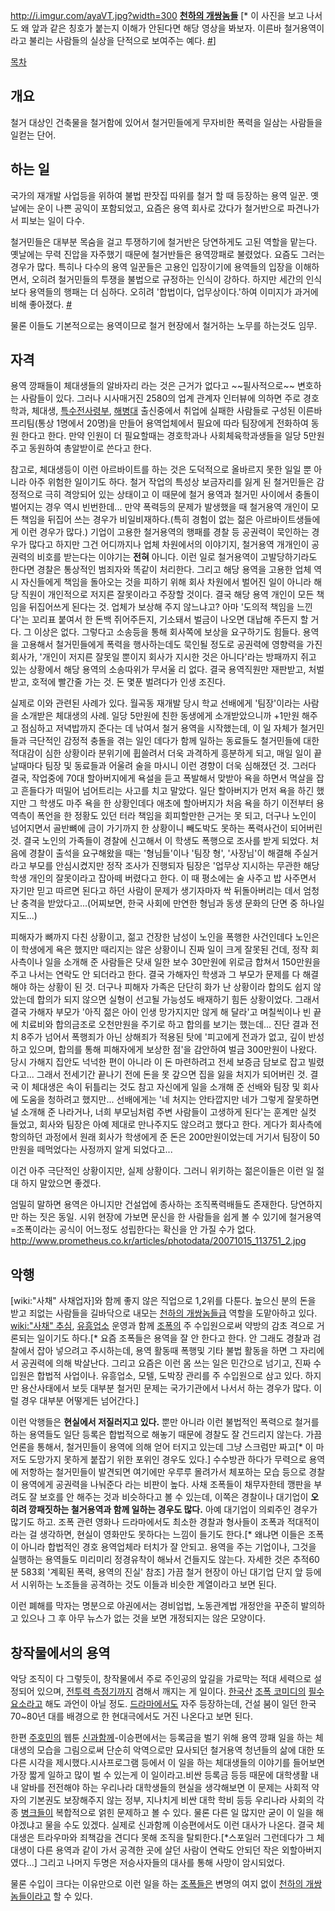 http://i.imgur.com/ayaVT.jpg?width=300
'''[[천하의 개쌍놈들]]''' [* 이 사진을 보고 나서도 왜 앞과 같은 칭호가 붙는지 이해가 안된다면 해당 영상을 봐보자. 이른바 철거용역이라고 불리는 사람들의 실상을 단적으로 보여주는 예다. [http://www.youtube.com/watch?v=gGpWqWB58Xg #]]

[[목차]]
== 개요 ==
철거 대상인 건축물을 철거함에 있어서 철거민들에게 무자비한 폭력을 일삼는 사람들을 일컫는 단어.

== 하는 일 ==
국가의 재개발 사업등을 위하여 불법 판잣집 따위를 철거 할 때 등장하는 용역 일꾼. 옛날에는 운이 나쁜 공익이 포함되었고, 요즘은 용역 회사로 갔다가 철거반으로 파견나가서 피보는 일이 다수.

철거민들은 대부분 목숨을 걸고 투쟁하기에 철거반은 당연하게도 고된 역할을 맡는다. 옛날에는 무력 진압을 자주했기 때문에 철거반들은 용역깡패로 불렸었다. 요즘도 그러는 경우가 많다. 특히나 다수의 용역 일꾼들은 고용인 입장이기에 용역들의 입장을 이해하면서, 오히려 철거민들의 투쟁을 불법으로 규정하는 인식이 강하다. 하지만 세간의 인식보다 용역들의 행패는 더 심하다. 오히려 '합법이다, 업무상이다.'하여 이미지가 과거에 비해 좋아졌다. [http://cafe.naver.com/nojumnodong/1723 #] 

물론 이들도 기본적으로는 용역이므로 철거 현장에서 철거하는 노무를 하는것도 임무.

== 자격 ==
용역 깡패들이 체대생들의 알바자리 라는 것은 근거가 없다고 ~~필사적으로~~ 변호하는 사람들이 있다. 그러나 시사매거진 2580의 업계 관계자 인터뷰에 의하면 주로 경호학과, 체대생, [[육군 특수전사령부|특수전사령부]], [[대한민국 해병대|해병대]] 출신중에서 취업에 실패한 사람들로 구성된 이른바 프리팀(통상 1명에서 20명)을 만들어 용역업체에서 필요에 따라 팀장에게 전화하여 동원 한다고 한다. 만약 인원이 더 필요할때는 경호학과나 사회체육학과생들을 일당 5만원 주고 동원하여 총알받이로 쓴다고 한다.

참고로, 체대생등이 이런 아르바이트를 하는 것은 도덕적으로 올바르지 못한 일일 뿐 아니라 아주 위험한 일이기도 하다. 철거 작업의 특성상 보금자리를 잃게 된 철거민들은 감정적으로 극히 격앙되어 있는 상태이고 이 때문에 철거 용역과 철거민 사이에서 충돌이 벌어지는 경우 역시 빈번한데... 만약 폭력등의 문제가 발생했을 때 철거용역 개인이 모든 책임을 뒤집어 쓰는 경우가 비일비재하다.(특히 경험이 없는 젊은 아르바이트생들에게 이런 경우가 많다.) 기업이 고용한 철거용역의 행패를 경찰 등 공권력이 묵인하는 경우가 많다고 하지만 그건 어디까지나 업체 차원에서의 이야기지, 철거용역 개개인이 공권력의 비호를 받는다는 이야기는 '''전혀''' 아니다. 이런 일로 철거용역이 고발당하기라도 한다면 경찰은 통상적인 범죄자와 똑같이 처리한다. 그리고 해당 용역을 고용한 업체 역시 자신들에게 책임을 돌아오는 것을 피하기 위해 회사 차원에서 벌어진 일이 아니라 해당 직원이 개인적으로 저지른 잘못이라고 주장할 것이다. 결국 해당 용역 개인이 모든 책임을 뒤집어쓰게 된다는 것. 업체가 보상해 주지 않느냐고? 아마 '도의적 책임을 느낀다'는 꼬리표 붙여서 한 돈백 쥐어주든지, 기소돼서 벌금이 나오면 대납해 주든지 할 거다. 그 이상은 없다. 그렇다고 소송등을 통해 회사쪽에 보상을 요구하기도 힘들다. 용역을 고용해서 철거민들에게 폭력을 행사하는데도 묵인될 정도로 공권력에 영향력을 가진 회사가, '개인이 저지른 잘못일 뿐이지 회사가 지시한 것은 아니다'라는 방패까지 쥐고 있는 상황에서 해당 용역의 소송따위가 무서울 리 없다. 결국 용역직원만 재판받고, 처벌받고, 호적에 빨간줄 가는 것. 돈 몇푼 벌려다가 인생 조진다.

실제로 이와 관련된 사례가 있다. 월곡동 재개발 당시 학교 선배에게 '팀장'이라는 사람을 소개받은 체대생의 사례. 일당 5만원에 친한 동생에게 소개받았으니까 +1만원 해주고 점심하고 저녁밥까지 준다는 데 낚여서 철거 용역을 시작했는데, 이 일 자체가 철거민들과 극단적인 감정적 충돌을 겪는 일인 데다가 함께 일하는 동료들도 철거민들에 대한 적대감이 심한 상황이라 분위기에 휩쓸려서 더욱 과격하게 흥분하게 되고, 매일 일이 끝날때마다 팀장 및 동료들과 어울려 술을 마시니 이런 경향이 더욱 심해졌던 것. 그러다 결국, 작업중에 70대 할아버지에게 욕설을 듣고 폭발해서 맞받아 욕을 하면서 멱살을 잡고 흔들다가 떠밀어 넘어트리는 사고를 치고 말았다.
일단 할아버지가 먼저 욕을 하긴 했지만 그 학생도 마주 욕을 한 상황인데다 애초에 할아버지가 처음 욕을 하기 이전부터 용역측이 폭언을 한 정황도 있던 터라 책임을 회피할만한 근거는 못 되고, 더구나 노인이 넘어지면서 골반뼈에 금이 가기까지 한 상황이니 빼도박도 못하는 폭력사건이 되어버린 것. 결국 노인의 가족들이 경찰에 신고해서 이 학생도 폭행으로 조사를 받게 되었다. 처음에 경찰이 출석을 요구해왔을 때는 '형님들'이나 '팀장 형', '사장님'이 해결해 주실거라고 부모를 안심시켰지만 정작 조사가 진행되자 팀장은 '업무상 지시하는 무관한 해당 학생 개인의 잘못이라고 잡아떼 버렸다고 한다. 이 때 평소에는 술 사주고 밥 사주면서 자기만 믿고 따르면 된다고 하던 사람이 문제가 생기자마자 싹 뒤돌아버리는 데서 엄청난 충격을 받았다고...(어찌보면, 한국 사회에 만연한 형님과 동생 문화의 단면 중 하나일지도...)

피해자가 뼈까지 다친 상황이고, 젊고 건장한 남성이 노인을 폭행한 사건인데다 노인은 이 학생에게 욕은 했지만 때리지는 않은 상황이니 진짜 일이 크게 잘못된 건데, 정작 회사측이나 일을 소개해 준 사람들은 닷새 일한 보수 30만원에 위로금 합쳐서 150만원을 주고 나서는 연락도 안 되더라고 한다. 결국 가해자인 학생과 그 부모가 문제를 다 해결해야 하는 상황이 된 것. 더구나 피해자 가족은 단단히 화가 난 상황이라 합의도 쉽지 않았는데 합의가 되지 않으면 실형이 선고될 가능성도 배재하기 힘든 상황이었다. 그래서 결국 가해자 부모가 '아직 젊은 아이 인생 망가지지만 않게 해 달라'고 며칠씩이나 빈 끝에 치료비와 합의금조로 오천만원을 주기로 하고 합의를 보기는 했는데... 진단 결과 전치 8주가 넘어서 폭행죄가 아닌 상해죄가 적용된 탓에 '피고에게 전과가 없고, 깊이 반성하고 있으며, 합의를 통해 피해자에게 보상한 점'을 감안하여 벌금 300만원이 나왔다. 당시 가해지 집안도 넉넉한 편이 아니라 이 돈 마련하려고 전세 보증금 담보로 잡고 빌렸다고... 그래서 전세기간 끝나기 전에 돈을 못 갚으면 집을 잃을 처지가 되어버린 것. 결국 이 체대생은 속이 뒤틀리는 것도 참고 자신에게 일을 소개해 준 선배와 팀장 및 회사에 도움을 청하려고 했지만... 선배에게는 '네 처지는 안타깝지만 네가 그렇게 잘못하면 널 소개해 준 나라거나, 너희 부모님처럼 주변 사람들이 고생하게 된다'는 훈계만 실컷 들었고, 회사와 팀장은 아예 제대로 만나주지도 않으려고 했다고 한다. 게다가 회사측에 항의하던 과정에서 원래 회사가 학생에게 준 돈은 200만원이었는데 거기서 팀장이 50만원을 떼먹었다는 사정까지 알게 되었다고...

이건 아주 극단적인 상황이지만, 실제 상황이다. 그러니 위키하는 젊은이들은 이런 일 절대 하지 말았으면 좋겠다.

엄밀히 말하면 용역은 아니지만 건설업에 종사하는 조직폭력배들도 존재한다. 당연하지만 하는 짓은 동일.
시위 현장에 가보면 문신을 한 사람들을 쉽게 볼 수 있기에 철거용역=조폭이라는 공식이 어느정도 성립한다는 확신을 안 가질 수가 없다. 
http://www.prometheus.co.kr/articles/photodata/20071015_113751_2.jpg

== 악행 ==
[wiki:"사채" 사채업자]와 함께 좋지 않은 직업으로 1,2위를 다툰다. 높으신 분의 돈을 받고 죄없는 사람들을 길바닥으로 내모는 [[천하의 개쌍놈들]]급 역할을 도맡아하고 있다. [[wiki:"사채" 추심]], [[유흥업소]] 운영과 함께 [[조폭]]의 주 수입원으로써 약방의 감초 격으로 거론되는 일이기도 하다.[* 요즘 조폭들은 용역을 잘 안 한다고 한다. 안 그래도 경찰과 검찰에서 잡아 넣으려고 주시하는데, 용역 활동때 폭행및 기타 불법 활동을 하면 그 자리에서 공권력에 의해 박살난다. 그리고 요즘은 이런 몸 쓰는 일은 민간으로 넘기고, 진짜 수입원은 합법적 사업이나. 유흥업소, 모텔, 도박장 관리를 주 수입원으로 삼고 있다. 하지만 용산사태에서 보듯 대부분 철거민 문제는 국가기관에서 나서서 하는 경우가 많다. 이럴 경우 대부분 어떻게든 넘어간다.]

이런 악행들은 '''현실에서 저질러지고 있다.''' 뿐만 아니라 이런 불법적인 폭력으로 철거를 하는 용역들도 일단 등록은 합법적으로 해놓기 때문에 경찰도 잘 건드리지 않는다. 가끔 언론을 통해서, 철거민들이 용역에 의해 얻어 터지고 있는데 그냥 스크럼만 짜고[* 이 마저도 도망가지 못하게 붙잡기 위한 포위인 경우도 있다.] 수수방관 하다가 무력으로 용역에 저항하는 철거민들이 발견되면 여기에만 우루루 몰려가서 체포하는 모습 등으로 경찰이 용역에게 공권력을 나눠준다 라는 비판이 높다. 사채 조폭들이 채무자한테 깽판을 부려도 잘 보호를 안 해주는 것과 비슷하다고 볼 수 있는데, 이쪽은 경찰이나 대기업이 '''오히려 깡패짓하는 철거용역과 함께 일하는 경우도 많다.''' 아예 대기업이 의뢰주인 경우가 많기도 하고. 조폭 관련 영화나 드라마에서도 최소한 경찰과 형사들이 조폭과 적대적이라는 걸 생각하면, 현실이 영화만도 못하다는 느낌이 들기도 한다.[* 왜냐면 이들은 조폭이 아니라 합법적인 경호 용역업체라 터치가 잘 안되고. 용역을 주는 기업이나, 그것을 실행하는 용역들도 미리미리 정경유착이 해놔서 건들지도 않는다. 자세한 것은 추적60분 583회 '계획된 폭력, 용역의 진실' 참조] 가끔 철거 현장이 아닌 대기업 단지 앞 등에서 시위하는 노조들을 공격하는 것도 이들과 비슷한 계열이라고 보면 된다.

이런 폐해를 막자는 명분으로 야권에서는 경비업법, 노동관계법 개정안을 꾸준히 발의하고 있으나 그 후 아무 뉴스가 없는 것을 보면 개정되지는 않은 모양이다. 

== 창작물에서의 용역 ==
악당 조직이 다 그렇듯이, 창작물에서 주로 주인공의 앞길을 가로막는 적대 세력으로 설정되어 있으며,  [[전투력 측정기]]까지 겸해서 깨지는 게 일이다. [[한국]]산 [[조폭 코미디]]의 [[필수요소]]라고 해도 과언이 아닐 정도. [[드라마]]에서도 자주 등장하는데, 건설 붐이 일던 한국 70~80년 대를 배경으로 한 현대극에서도 거진 나온다고 보면 된다. 

한편 [[주호민]]의 웹툰 [[신과함께]]-이승편에서는 등록금을 벌기 위해 용역 깡패 일을 하는 체대생의 모습을 그림으로써 단순히 악역으로만 묘사되던 철거용역 청년들의 삶에 대한 또 다른 시각을 제시했다.시사프로그램 등에서 이 일을 하는 체대생들의 이야기를 들어보면 가장 짧게 일하고 많이 벌 수 있는게 이 일이라고.비싼 등록금 등등 때문에 대학생활 내내 알바를 전전해야 하는 우리나라 대학생들의 현실을 생각해보면 이 문제는 사회적 약자의 기본권도 보장해주지 않는 정부, 지나치게 비싼 대학 학비 등등 우리나라 사회의 각종 [[병크]]들이 복합적으로 얽힌 문제하고 볼 수 있다. 물론 다른 일 많지만 굳이 이 일을 해야겠냐고 물을 수도 있겠다. 실제로 신과함께 이승편에서도 이런 대사가 나온다. 결국 체대생은 트라우마와 죄책감을 견디다 못해 조직을 탈퇴한다.[*스포일러 그런데다가 그 체대생이 다른 용역과 같이 가서 공격한 곳에 살던 사람이 연락도 안되던 작은 외할아버지였다...] 그리고 나머지 두명은 저승사자들의 대사를 통해 사망이 암시되었다.

물론 수입이 크다는 이유만으로 이런 일을 하는 [[조폭]]들은 변명의 여지 없이 [[천하의 개쌍놈들]]이라고 할 수 있다.  
